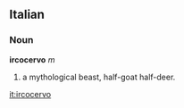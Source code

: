 ==Italian==
===Noun===
'''ircocervo''' ''m''
# a mythological beast, half-goat half-deer.

[[it:ircocervo]]